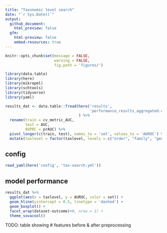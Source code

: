 ```yaml
---
title: "Taxonomic level search"
date: "`r Sys.Date()`"
output: 
  github_document:
    html_preview: false
  gfm:
    html-preview: false
    embed-resources: true
---
```


```r
knitr::opts_chunk$set(message = FALSE,
                      warning = FALSE,
                      fig.path = 'figures/')
```
```r
library(data.table)
library(here)
library(mikropml)
library(schtools)
library(tidyverse)
library(yaml)
```

```r
results_dat <- data.table::fread(here('results', 
                                      'performance_results_aggregated.csv')
                                 ) %>% 
  rename(train = cv_metric_AUC,
         test = AUC,
         AUPRC = prAUC) %>% 
  pivot_longer(c(train, test), names_to = 'set', values_to = 'AUROC') %>% 
  mutate(taxlevel = factor(taxlevel, levels = c("order", "family", "genus", "OTU", 'asv')))
```

## config

```r
read_yaml(here('config', 'tax-search.yml'))
```

## model performance

```r
results_dat %>% 
  ggplot(aes(x = taxlevel, y = AUROC, color = set)) +
  geom_hline(yintercept = 0.5, linetype = 'dashed') +
  geom_boxplot() +
  facet_wrap(dataset~outcome)+#, nrow = 1) +
  theme_sovacool()
```

TODO: table showing # features before & after preprocessing
